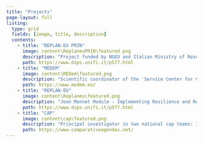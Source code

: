 ```yaml
---
title: "Projects"
page-layout: full
listing:
  type: grid
  fields: [image, title, description]
  contents:
    - title: "REPLAN-EU PRIN"
      image: content\ReplaneuPRIN\featured.png
      description: "Project funded by NGEU and Italian Ministry of Research: 'Explaining the formulation and implementation of Recovery and Resilience Plans in Europe: a comparative approach'"
      path: https://www.dsps.unifi.it/p577.html
    - title: "MEDEM"
      image: content\MEDem\featured.png
      description: "Scientific coordinator of the 'Service Center for Country and Institutional Data' established at the Department of Political and Social Sciences, University of Florence"
      path: https://www.medem.eu/
    - title: "REPLAN-EU"
      image: content\Replaneu\featured.png
      description: "Jean Monnet Module - Implementing Resilience and Recovery Plans in Italy and beyond"
      path: https://www.dsps.unifi.it/p577.html
    - title: "CAP"
      image: content\cap\featured.png
      description: "Principal investigator in two national cap teams: Italian and Portuguese policy agendas"
      path: https://www.comparativeagendas.net/     
---
```

